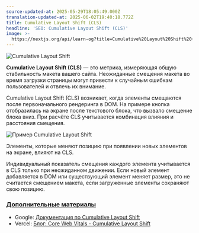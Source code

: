 ```yaml
---
source-updated-at: 2025-05-29T18:05:49.000Z
translation-updated-at: 2025-06-02T19:40:18.772Z
title: Cumulative Layout Shift (CLS)
headline: 'SEO: Cumulative Layout Shift (CLS)'
image: >-
  https://nextjs.org/api/learn-og?title=Cumulative%20Layout%20Shift%20(CLS)&amp;chapter=20
---
```


![Cumulative Layout Shift](https://h8DxKfmAPhn8O0p3.public.blob.vercel-storage.com/learn/pages-router/seo/cls.png)

**Cumulative Layout Shift (CLS)** — это метрика, измеряющая общую стабильность макета вашего сайта. Неожиданные смещения макета во время загрузки страницы могут привести к случайным ошибкам пользователей и отвлечь их внимание.

Cumulative Layout Shift (CLS) возникает, когда элементы смещаются после первоначального рендеринга в DOM. На примере кнопка отобразилась на экране после текстового блока, что вызвало смещение блока вниз. При расчёте CLS учитывается комбинация влияния и расстояния смещения.

![Пример Cumulative Layout Shift](https://h8DxKfmAPhn8O0p3.public.blob.vercel-storage.com/learn/pages-router/seo/cls-example.png)

Элементы, которые меняют позицию при появлении новых элементов на экране, влияют на CLS.

Индивидуальный показатель смещения каждого элемента учитывается в CLS только при неожиданном движении. Если новый элемент добавляется в DOM или существующий элемент меняет размер, это не считается смещением макета, если загруженные элементы сохраняют свою позицию.

### [Дополнительные материалы](#further-reading)

*   Google: [Документация по Cumulative Layout Shift](https://web.dev/cls/)
*   Vercel: [Блог: Core Web Vitals - Cumulative Layout Shift](https://vercel.com/blog/core-web-vitals#cumulative-layout-shift)